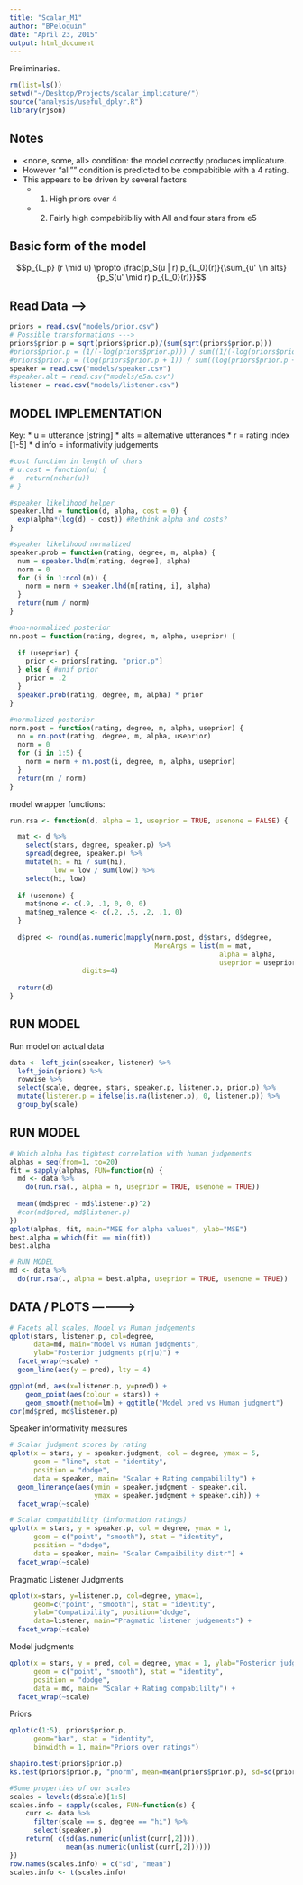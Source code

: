 ```yaml
---
title: "Scalar_M1"
author: "BPeloquin"
date: "April 23, 2015"
output: html_document
---
```


Preliminaries.

```r
rm(list=ls())
setwd("~/Desktop/Projects/scalar_implicature/")
source("analysis/useful_dplyr.R")
library(rjson)
```

## Notes
* <none, some, all> condition: the model correctly produces implicature.
* However "all"" condition is predicted to be compabitible with a 4 rating.
* This appears to be driven by several factors
  * 1) High priors over 4
  * 2) Fairly high compabitibiliy with All and four stars from e5

## Basic form of the model

$$p_{L_p} (r \mid u) \propto \frac{p_S(u | r) p_{L_0}(r)}{\sum_{u' \in alts}{p_S(u' \mid r) p_{L_0}(r)}}$$

Read Data ---->
---------

```r
priors = read.csv("models/prior.csv")
# Possible transformations --->
priors$prior.p = sqrt(priors$prior.p)/(sum(sqrt(priors$prior.p)))
#priors$prior.p = (1/(-log(priors$prior.p))) / sum((1/(-log(priors$prior.p))))
#priors$prior.p = (log(priors$prior.p + 1)) / sum((log(priors$prior.p + 1)))
speaker = read.csv("models/speaker.csv")
#speaker.alt = read.csv("models/e5a.csv")
listener = read.csv("models/listener.csv")
```

## MODEL IMPLEMENTATION

Key:
* u = utterance [string]
* alts = alternative utterances
* r = rating index [1-5]
* d.info = informativity judgements

```r
#cost function in length of chars
# u.cost = function(u) {
#   return(nchar(u))
# }

#speaker likelihood helper 
speaker.lhd = function(d, alpha, cost = 0) {
  exp(alpha*(log(d) - cost)) #Rethink alpha and costs?
}

#speaker likelihood normalized
speaker.prob = function(rating, degree, m, alpha) {
  num = speaker.lhd(m[rating, degree], alpha)
  norm = 0
  for (i in 1:ncol(m)) {
    norm = norm + speaker.lhd(m[rating, i], alpha)
  }
  return(num / norm)
}

#non-normalized posterior
nn.post = function(rating, degree, m, alpha, useprior) {
  
  if (useprior) {
    prior <- priors[rating, "prior.p"]
  } else { #unif prior
    prior = .2 
  }
  speaker.prob(rating, degree, m, alpha) * prior
}

#normalized posterior
norm.post = function(rating, degree, m, alpha, useprior) {
  nn = nn.post(rating, degree, m, alpha, useprior)
  norm = 0
  for (i in 1:5) {
    norm = norm + nn.post(i, degree, m, alpha, useprior)
  }
  return(nn / norm)
}  
```

model wrapper functions:

```r
run.rsa <- function(d, alpha = 1, useprior = TRUE, usenone = FALSE) {

  mat <- d %>%
    select(stars, degree, speaker.p) %>%
    spread(degree, speaker.p) %>%
    mutate(hi = hi / sum(hi), 
           low = low / sum(low)) %>%
    select(hi, low)
  
  if (usenone) {
    mat$none <- c(.9, .1, 0, 0, 0)
    mat$neg_valence <- c(.2, .5, .2, .1, 0)
  } 
  
  d$pred <- round(as.numeric(mapply(norm.post, d$stars, d$degree, 
                                    MoreArgs = list(m = mat, 
                                                    alpha = alpha, 
                                                    useprior = useprior))), 
                  digits=4)
  
  return(d)
} 
```


RUN MODEL
--------

Run model on actual data

```r
data <- left_join(speaker, listener) %>%
  left_join(priors) %>%
  rowwise %>%
  select(scale, degree, stars, speaker.p, listener.p, prior.p) %>%
  mutate(listener.p = ifelse(is.na(listener.p), 0, listener.p)) %>%
  group_by(scale)
```

## RUN MODEL 

```r
# Which alpha has tightest correlation with human judgements
alphas = seq(from=1, to=20)
fit = sapply(alphas, FUN=function(n) {
  md <- data %>%
    do(run.rsa(., alpha = n, useprior = TRUE, usenone = TRUE))
  
  mean((md$pred - md$listener.p)^2)
  #cor(md$pred, md$listener.p)
})
qplot(alphas, fit, main="MSE for alpha values", ylab="MSE")
best.alpha = which(fit == min(fit))
best.alpha

# RUN MODEL
md <- data %>%
  do(run.rsa(., alpha = best.alpha, useprior = TRUE, usenone = TRUE))
```

## DATA / PLOTS ------------>

```r
# Facets all scales, Model vs Human judgements
qplot(stars, listener.p, col=degree, 
      data=md, main="Model vs Human judgments",
      ylab="Posterior judgments p(r|u)") + 
  facet_wrap(~scale) + 
  geom_line(aes(y = pred), lty = 4)

ggplot(md, aes(x=listener.p, y=pred)) +
    geom_point(aes(colour = stars)) +
    geom_smooth(method=lm) + ggtitle("Model pred vs Human judgment")
cor(md$pred, md$listener.p)
```


Speaker informativity measures
```r
# Scalar judgment scores by rating
qplot(x = stars, y = speaker.judgment, col = degree, ymax = 5,
      geom = "line", stat = "identity", 
      position = "dodge", 
      data = speaker, main= "Scalar + Rating compabililty") + 
  geom_linerange(aes(ymin = speaker.judgment - speaker.cil, 
                     ymax = speaker.judgment + speaker.cih)) + 
  facet_wrap(~scale)

# Scalar compatibility (information ratings)
qplot(x = stars, y = speaker.p, col = degree, ymax = 1,
      geom = c("point", "smooth"), stat = "identity", 
      position = "dodge", 
      data = speaker, main= "Scalar Compaibility distr") + 
  facet_wrap(~scale)
```


Pragmatic Listener Judgments
```r
qplot(x=stars, y=listener.p, col=degree, ymax=1,
      geom=c("point", "smooth"), stat = "identity",
      ylab="Compatibility", position="dodge", 
      data=listener, main="Pragmatic listener judgements") + 
  facet_wrap(~scale)
```


Model judgments
```r
qplot(x = stars, y = pred, col = degree, ymax = 1, ylab="Posterior judgments",
      geom = c("point", "smooth"), stat = "identity", 
      position = "dodge", 
      data = md, main= "Scalar + Rating compabililty") + 
  facet_wrap(~scale)
```


Priors
```r
qplot(c(1:5), priors$prior.p,
      geom="bar", stat = "identity",
      binwidth = 1, main="Priors over ratings")

shapiro.test(priors$prior.p)
ks.test(priors$prior.p, "pnorm", mean=mean(priors$prior.p), sd=sd(priors$prior.p))
```

```r
#Some properties of our scales
scales = levels(d$scale)[1:5]
scales.info = sapply(scales, FUN=function(s) {
    curr <- data %>%
      filter(scale == s, degree == "hi") %>%
      select(speaker.p)
    return( c(sd(as.numeric(unlist(curr[,2]))),
              mean(as.numeric(unlist(curr[,2])))))
})
row.names(scales.info) = c("sd", "mean")
scales.info <- t(scales.info)
```
